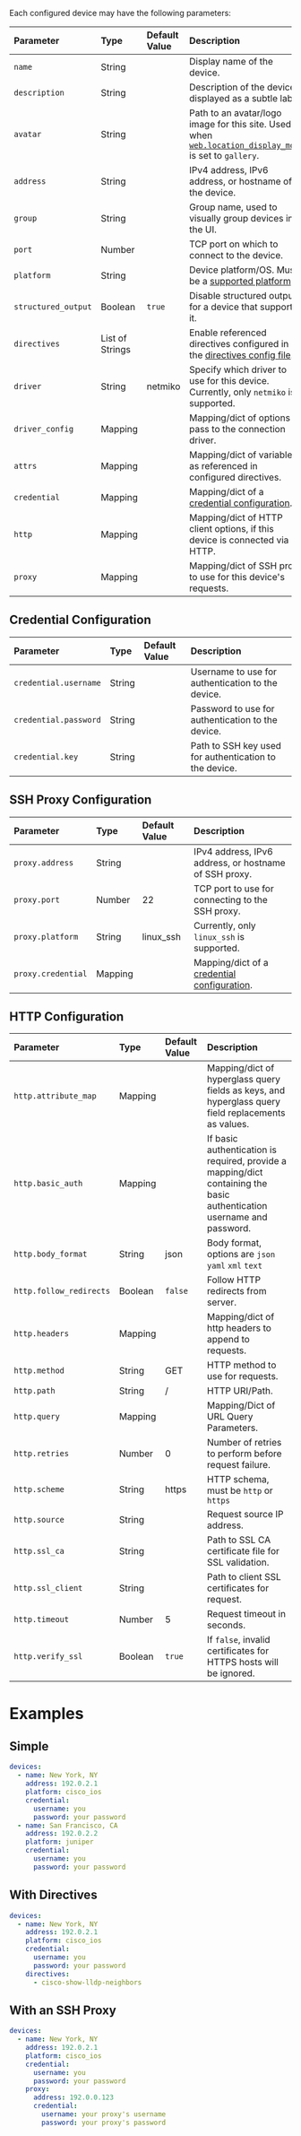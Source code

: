 Each configured device may have the following parameters:

| Parameter           | Type            | Default Value | Description                                                                                                                             |
| :------------------ | :-------------- | :------------ | :-------------------------------------------------------------------------------------------------------------------------------------- |
| `name`              | String          |               | Display name of the device.                                                                                                             |
| `description`       | String          |               | Description of the device, displayed as a subtle label.                                                                                 |
| `avatar`            | String          |               | Path to an avatar/logo image for this site. Used when [`web.location_display_mode`](/config-file-reference/web-ui) is set to `gallery`. |
| `address`           | String          |               | IPv4 address, IPv6 address, or hostname of the device.                                                                                  |
| `group`             | String          |               | Group name, used to visually group devices in the UI.                                                                                   |
| `port`              | Number          |               | TCP port on which to connect to the device.                                                                                             |
| `platform`          | String          |               | Device platform/OS. Must be a [supported platform](/supported-platforms).                                                               |
| `structured_output` | Boolean         | `true`        | Disable structured output for a device that supports it.                                                                                |
| `directives`        | List of Strings |               | Enable referenced directives configured in the [directives config file](/configuration/directives-file-reference).                      |
| `driver`            | String          | netmiko       | Specify which driver to use for this device. Currently, only `netmiko` is supported.                                                    |
| `driver_config`     | Mapping         |               | Mapping/dict of options to pass to the connection driver.                                                                               |
| `attrs`             | Mapping         |               | Mapping/dict of variables, as referenced in configured directives.                                                                      |
| `credential`        | Mapping         |               | Mapping/dict of a [credential configuration](#credential-onfiguration).                                                                 |
| `http`              | Mapping         |               | Mapping/dict of HTTP client options, if this device is connected via HTTP.                                                              |
| `proxy`             | Mapping         |               | Mapping/dict of SSH proxy to use for this device's requests.                                                                            |

## Credential Configuration

| Parameter             | Type   | Default Value | Description                                            |
| :-------------------- | :----- | :------------ | :----------------------------------------------------- |
| `credential.username` | String |               | Username to use for authentication to the device.      |
| `credential.password` | String |               | Password to use for authentication to the device.      |
| `credential.key`      | String |               | Path to SSH key used for authentication to the device. |

## SSH Proxy Configuration

| Parameter          | Type    | Default Value | Description                                                             |
| :----------------- | :------ | :------------ | :---------------------------------------------------------------------- |
| `proxy.address`    | String  |               | IPv4 address, IPv6 address, or hostname of SSH proxy.                   |
| `proxy.port`       | Number  | 22            | TCP port to use for connecting to the SSH proxy.                        |
| `proxy.platform`   | String  | linux_ssh     | Currently, only `linux_ssh` is supported.                               |
| `proxy.credential` | Mapping |               | Mapping/dict of a [credential configuration](#credential-onfiguration). |

## HTTP Configuration

| Parameter               | Type    | Default Value | Description                                                                                                            |
| :---------------------- | :------ | :------------ | :--------------------------------------------------------------------------------------------------------------------- |
| `http.attribute_map`    | Mapping |               | Mapping/dict of hyperglass query fields as keys, and hyperglass query field replacements as values.                    |
| `http.basic_auth`       | Mapping |               | If basic authentication is required, provide a mapping/dict containing the basic authentication username and password. |
| `http.body_format`      | String  | json          | Body format, options are `json` `yaml` `xml` `text`                                                                    |
| `http.follow_redirects` | Boolean | `false`       | Follow HTTP redirects from server.                                                                                     |
| `http.headers`          | Mapping |               | Mapping/dict of http headers to append to requests.                                                                    |
| `http.method`           | String  | GET           | HTTP method to use for requests.                                                                                       |
| `http.path`             | String  | /             | HTTP URI/Path.                                                                                                         |
| `http.query`            | Mapping |               | Mapping/Dict of URL Query Parameters.                                                                                  |
| `http.retries`          | Number  | 0             | Number of retries to perform before request failure.                                                                   |
| `http.scheme`           | String  | https         | HTTP schema, must be `http` or `https`                                                                                 |
| `http.source`           | String  |               | Request source IP address.                                                                                             |
| `http.ssl_ca`           | String  |               | Path to SSL CA certificate file for SSL validation.                                                                    |
| `http.ssl_client`       | String  |               | Path to client SSL certificates for request.                                                                           |
| `http.timeout`          | Number  | 5             | Request timeout in seconds.                                                                                            |
| `http.verify_ssl`       | Boolean | `true`        | If `false`, invalid certificates for HTTPS hosts will be ignored.                                                      |

# Examples

## Simple

```yaml filename="devices.yaml"
devices:
  - name: New York, NY
    address: 192.0.2.1
    platform: cisco_ios
    credential:
      username: you
      password: your password
  - name: San Francisco, CA
    address: 192.0.2.2
    platform: juniper
    credential:
      username: you
      password: your password
```

## With Directives

```yaml filename="devices.yaml"
devices:
  - name: New York, NY
    address: 192.0.2.1
    platform: cisco_ios
    credential:
      username: you
      password: your password
    directives:
      - cisco-show-lldp-neighbors
```

## With an SSH Proxy

```yaml filename="devices.yaml"
devices:
  - name: New York, NY
    address: 192.0.2.1
    platform: cisco_ios
    credential:
      username: you
      password: your password
    proxy:
      address: 192.0.0.123
      credential:
        username: your proxy's username
        password: your proxy's password
```
